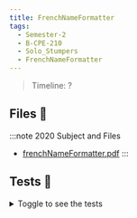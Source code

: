 ```yaml
---
title: FrenchNameFormatter
tags:
  - Semester-2
  - B-CPE-210
  - Solo_Stumpers
  - FrenchNameFormatter
---
```

> Timeline: ?


## Files 📂

:::note 2020 Subject and Files
- [frenchNameFormatter.pdf](https://github.com/Studio-17/Epitech-Subjects/raw/main/Semester-2/B-CPE-210/Solo_Stumpers/FrenchNameFormatter/frenchNameFormatter.pdf)
:::

## Tests 🤖
<details>
  <summary>Toggle to see the tests</summary>
  <div>
Yo
  </div>
</details>

